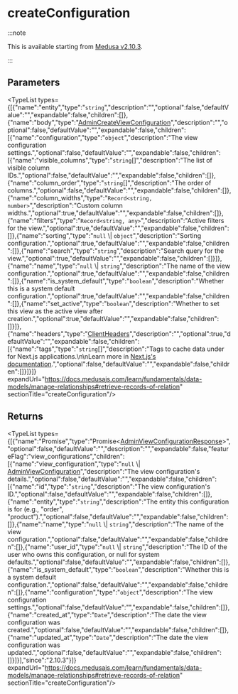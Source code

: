 
# createConfiguration

:::note

This is available starting from [Medusa v2.10.3](https://github.com/medusajs/medusa/releases/tag/v2.10.3).

:::

## Parameters

<TypeList types={[{"name":"entity","type":"`string`","description":"","optional":false,"defaultValue":"","expandable":false,"children":[]},{"name":"body","type":"[AdminCreateViewConfiguration](../../../../../types/HttpTypes/interfaces/types.HttpTypes.AdminCreateViewConfiguration/page.mdx)","description":"","optional":false,"defaultValue":"","expandable":false,"children":[{"name":"configuration","type":"`object`","description":"The view configuration settings.","optional":false,"defaultValue":"","expandable":false,"children":[{"name":"visible_columns","type":"`string`[]","description":"The list of visible column IDs.","optional":false,"defaultValue":"","expandable":false,"children":[]},{"name":"column_order","type":"`string`[]","description":"The order of columns.","optional":false,"defaultValue":"","expandable":false,"children":[]},{"name":"column_widths","type":"`Record<string, number>`","description":"Custom column widths.","optional":true,"defaultValue":"","expandable":false,"children":[]},{"name":"filters","type":"`Record<string, any>`","description":"Active filters for the view.","optional":true,"defaultValue":"","expandable":false,"children":[]},{"name":"sorting","type":"`null` \\| `object`","description":"Sorting configuration.","optional":true,"defaultValue":"","expandable":false,"children":[]},{"name":"search","type":"`string`","description":"Search query for the view.","optional":true,"defaultValue":"","expandable":false,"children":[]}]},{"name":"name","type":"`null` \\| `string`","description":"The name of the view configuration.","optional":true,"defaultValue":"","expandable":false,"children":[]},{"name":"is_system_default","type":"`boolean`","description":"Whether this is a system default configuration.","optional":true,"defaultValue":"","expandable":false,"children":[]},{"name":"set_active","type":"`boolean`","description":"Whether to set this view as the active view after creation.","optional":true,"defaultValue":"","expandable":false,"children":[]}]},{"name":"headers","type":"[ClientHeaders](../../../types/js_sdk.admin.ClientHeaders/page.mdx)","description":"","optional":true,"defaultValue":"","expandable":false,"children":[{"name":"tags","type":"`string`[]","description":"Tags to cache data under for Next.js applications.\n\nLearn more in [Next.js's documentation](https://nextjs.org/docs/app/building-your-application/caching#fetch-optionsnexttags-and-revalidatetag).","optional":false,"defaultValue":"","expandable":false,"children":[]}]}]} expandUrl="https://docs.medusajs.com/learn/fundamentals/data-models/manage-relationships#retrieve-records-of-relation" sectionTitle="createConfiguration"/>

## Returns

<TypeList types={[{"name":"Promise","type":"Promise&#60;[AdminViewConfigurationResponse](../../../../../types/HttpTypes/interfaces/types.HttpTypes.AdminViewConfigurationResponse/page.mdx)&#62;","optional":false,"defaultValue":"","description":"","expandable":false,"featureFlag":"view_configurations","children":[{"name":"view_configuration","type":"`null` \\| [AdminViewConfiguration](../../../../../types/interfaces/types.AdminViewConfiguration/page.mdx)","description":"The view configuration's details.","optional":false,"defaultValue":"","expandable":false,"children":[{"name":"id","type":"`string`","description":"The view configuration's ID.","optional":false,"defaultValue":"","expandable":false,"children":[]},{"name":"entity","type":"`string`","description":"The entity this configuration is for (e.g., \"order\", \"product\").","optional":false,"defaultValue":"","expandable":false,"children":[]},{"name":"name","type":"`null` \\| `string`","description":"The name of the view configuration.","optional":false,"defaultValue":"","expandable":false,"children":[]},{"name":"user_id","type":"`null` \\| `string`","description":"The ID of the user who owns this configuration, or null for system defaults.","optional":false,"defaultValue":"","expandable":false,"children":[]},{"name":"is_system_default","type":"`boolean`","description":"Whether this is a system default configuration.","optional":false,"defaultValue":"","expandable":false,"children":[]},{"name":"configuration","type":"`object`","description":"The view configuration settings.","optional":false,"defaultValue":"","expandable":false,"children":[]},{"name":"created_at","type":"`Date`","description":"The date the view configuration was created.","optional":false,"defaultValue":"","expandable":false,"children":[]},{"name":"updated_at","type":"`Date`","description":"The date the view configuration was updated.","optional":false,"defaultValue":"","expandable":false,"children":[]}]}],"since":"2.10.3"}]} expandUrl="https://docs.medusajs.com/learn/fundamentals/data-models/manage-relationships#retrieve-records-of-relation" sectionTitle="createConfiguration"/>
